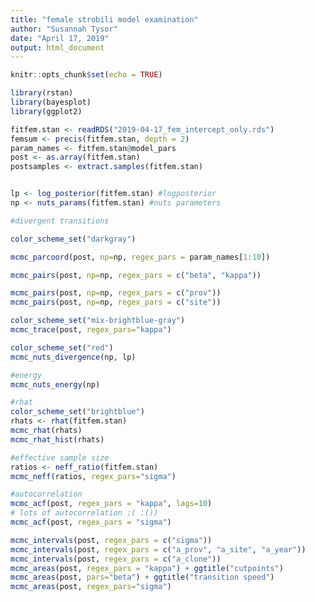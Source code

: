 ```yaml
---
title: "female strobili model examination"
author: "Susannah Tysor"
date: "April 17, 2019"
output: html_document
---
```


```r
knitr::opts_chunk$set(echo = TRUE)
```

```r
library(rstan)
library(bayesplot)
library(ggplot2)
```

```r

fitfem.stan <- readRDS("2019-04-17_fem_intercept_only.rds")
femsum <- precis(fitfem.stan, depth = 2)
param_names <- fitfem.stan@model_pars
post <- as.array(fitfem.stan)
postsamples <- extract.samples(fitfem.stan)

```

```calculate
```

```r

lp <- log_posterior(fitfem.stan) #logposterior
np <- nuts_params(fitfem.stan) #nuts parameters

#divergent transitions

color_scheme_set("darkgray")

mcmc_parcoord(post, np=np, regex_pars = param_names[1:10])

mcmc_pairs(post, np=np, regex_pars = c("beta", "kappa"))

mcmc_pairs(post, np=np, regex_pars = c("prov"))
mcmc_pairs(post, np=np, regex_pars = c("site"))

color_scheme_set("mix-brightblue-gray")
mcmc_trace(post, regex_pars="kappa")

color_scheme_set("red")
mcmc_nuts_divergence(np, lp)

#energy
mcmc_nuts_energy(np)

#rhat
color_scheme_set("brightblue")
rhats <- rhat(fitfem.stan)
mcmc_rhat(rhats)
mcmc_rhat_hist(rhats)

#effective sample size
ratios <- neff_ratio(fitfem.stan)
mcmc_neff(ratios, regex_pars="sigma")

#autocorrelation
mcmc_acf(post, regex_pars = "kappa", lags=10)
# lots of autocorrelation :( :())
mcmc_acf(post, regex_pars = "sigma")
```

```r
mcmc_intervals(post, regex_pars = c("sigma"))
mcmc_intervals(post, regex_pars = c("a_prov", "a_site", "a_year"))
mcmc_intervals(post, regex_pars = c("a_clone"))
mcmc_areas(post, regex_pars = "kappa") + ggtitle("cutpoints")
mcmc_areas(post, pars="beta") + ggtitle("transition speed")
mcmc_areas(post, regex_pars="sigma")
```